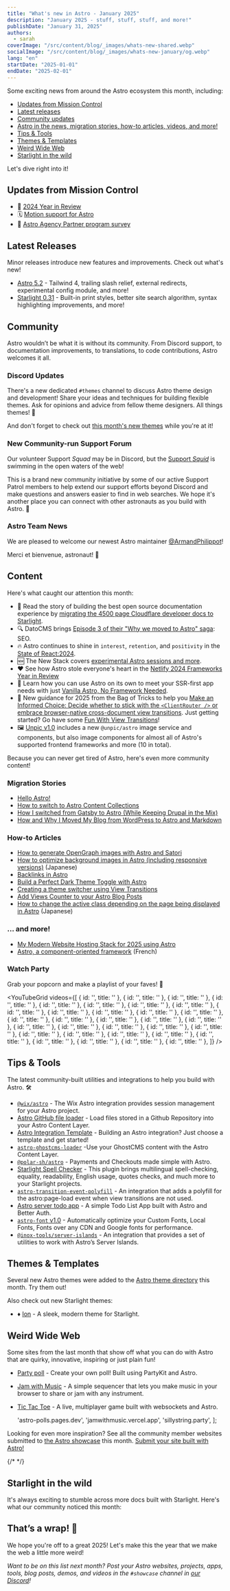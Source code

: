 ```yaml
---
title: "What's new in Astro - January 2025"
description: "January 2025 - stuff, stuff, stuff, and more!"
publishDate: "January 31, 2025"
authors:
  - sarah
coverImage: "/src/content/blog/_images/whats-new-shared.webp"
socialImage: "/src/content/blog/_images/whats-new-january/og.webp"
lang: "en"
startDate: "2025-01-01"
endDate: "2025-02-01"
---
```



Some exciting news from around the Astro ecosystem this month, including:

- [Updates from Mission Control](#updates-from-mission-control)
- [Latest releases](#latest-releases)
- [Community updates](#community)
- [Astro in the news, migration stories, how-to articles, videos, and more!](#content)
- [Tips & Tools](#tips--tools)
- [Themes & Templates](#themes--templates)
- [Weird Wide Web](#weird-wide-web)
- [Starlight in the wild](#starlight-in-the-wild)

Let's dive right into it!

## Updates from Mission Control 

- 🚀 [2024 Year in Review](/blog/year-in-review-2024/)
- 🗓 [Motion support for Astro](https://motion.dev/docs/css#astro)
- 🤝 [Astro Agency Partner program survey](https://forms.gle/MBXf9oHyFzr53ZKaA)

## Latest Releases

Minor releases introduce new features and improvements. Check out what's new!

- [Astro 5.2](https://github.com/withastro/astro/blob/refs/heads/main/packages/astro/CHANGELOG.md#520) - Tailwind 4, trailing slash relief, external redirects, experimental config module, and more!
- [Starlight 0.31](https://github.com/withastro/starlight/blob/main/packages/starlight/CHANGELOG.md#0310) - Built-in print styles, better site search algorithm, syntax highlighting improvements, and more!
 
## Community

Astro wouldn’t be what it is without its community. From Discord support, to documentation improvements, to translations, to code contributions, Astro welcomes it all.

### Discord Updates

There's a new dedicated `#themes` channel to discuss Astro theme design and development! Share your ideas and techniques for building flexible themes. Ask for opinions and advice from fellow theme designers. All things themes! 🎨

And don't forget to check out [this month's new themes](#themes--templates) while you're at it!

### New Community-run Support Forum

Our volunteer Support *Squad* may be in Discord, but the [Support *Squid*](https://get.supportsquid.ink/) is swimming in the open waters of the web!

This is a brand new community initiative by some of our active Support Patrol members to help extend our support efforts beyond Discord and make questions and answers easier to find in web searches. We hope it's another place you can connect with other astronauts as you build with Astro. 🦑

### Astro Team News

We are pleased to welcome our newest Astro maintainer [@ArmandPhilippot](https://astro.badg.es/contributor/ArmandPhilippot/)!

Merci et bienvenue, astronaut! 🫡 

## Content

Here's what caught our attention this month: 
- 🌟 Read the story of building the best open source documentation experience by [migrating the 4500 page Cloudflare developer docs to Starlight](https://blog.cloudflare.com/open-source-all-the-way-down-upgrading-our-developer-documentation/).
- 🔍 DatoCMS brings [Episode 3 of their "Why we moved to Astro" saga](https://www.datocms.com/blog/astro-seo-and-datocms): SEO.
- 🔥 Astro continues to shine in `interest`, `retention`, and `positivity` in the [State of React:2024](https://state-of-react-2024.onrender.com/en-US/libraries/back-end-infrastructure/).
- 🆕 The New Stack covers [experimental Astro sessions and more](https://thenewstack.io/new-astro-releases-incorporates-sessions-new-astro-actions-tools/).
- ❤ See how Astro stole everyone's heart in the [Netlify 2024 Frameworks Year in Review](https://www.netlify.com/blog/2024-frameworks-year-in-review/)
- 🍦 Learn how you can use Astro on its own to meet your SSR-first app needs with just [Vanilla Astro, No Framework Needed](https://www.telerik.com/blogs/vanilla-astro-no-framework-needed).
- 👜 New guidance for 2025 from the Bag of Tricks to help you [Make an Informed Choice: Decide whether to stick with the `<ClientRouter />` or embrace browser-native cross-document view transitions](https://events-3bg.pages.dev/jotter/astro-view-transitions/). Just getting started? Go have some [Fun With View Transitions](https://vtbag.dev/fwvt/welcome/)!
- 🖼 [Unpic v1.0](https://unpic.pics/blog/unpic-1/) includes a new `@unpic/astro` image service and components, but also image components for almost all of Astro's supported frontend frameworks and more (10 in total).

Because you can never get tired of Astro, here's even more community content!

### Migration Stories
- [Hello Astro!](https://thamas.hu/astro-hello)
- [How to switch to Astro Content Collections](https://cassidoo.co/post/collections-switch/)
- [How I switched from Gatsby to Astro (While Keeping Drupal in the Mix)](https://albert.skibinski.nl/en/blog/how-i-switched-gatsby-astro-while-keeping-drupal-mix/)
- [How and Why I Moved My Blog from WordPress to Astro and Markdown](https://levelup.gitconnected.com/how-and-why-i-moved-my-blog-from-wordpress-to-astro-and-markdown-3549672d5a86)

### How-to Articles
- [How to generate OpenGraph images with Astro and Satori](https://skyfall.dev/posts/astro-og-with-satori)
- [How to optimize background images in Astro (including responsive versions)](https://webtech-media.jp/article/astro-background-image-optimization) (Japanese)
- [Backlinks in Astro](https://codemacabre.com/notes/backlinks-in-astro/)
- [Build a Perfect Dark Theme Toggle with Astro](https://spilled.online/posts/astro-dark-theme-toggle/)
- [Creating a theme switcher using View Transitions](https://iankduffy.com/articles/creating-a-theme-switcher-using-view-transition/)
- [Add Views Counter to your Astro Blog Posts](https://elazizi.com/posts/add-views-counter-to-your-astro-blog-posts/)
- [How to change the active class depending on the page being displayed in Astro](https://webtech-media.jp/article/astro-pathname-based-active-class) (Japanese)

### ... and more!
- [My Modern Website Hosting Stack for 2025 using Astro](https://www.rhelmer.org/blog/how-i-am-running-sites-in-2025/)
- [Astro, a component-oriented framework](https://www.lbke.fr/ressources/structure-des-composants-astrojs) (French)

### Watch Party

Grab your popcorn and make a playlist of your faves! 🍿

<YouTubeGrid
  videos={[
    { id: '', title: '' },
    { id: '', title: '' },
    { id: '', title: '' },
    { id: '', title: '' },
    { id: '', title: '' },
    { id: '', title: '' },
    { id: '', title: '' },
    { id: '', title: '' },
    { id: '', title: '' },
    { id: '', title: '' },
    { id: '', title: '' },
    { id: '', title: '' },
    { id: '', title: '' },
    { id: '', title: '' },
    { id: '', title: '' },
    { id: '', title: '' },
    { id: '', title: '' },
    { id: '', title: '' },
    { id: '', title: '' },
    { id: '', title: '' },
    { id: '', title: '' },
    { id: '', title: '' },
    { id: '', title: '' },
    { id: '', title: '' },
    { id: '', title: '' },
    { id: '', title: '' },
    { id: '', title: '' },
    { id: '', title: '' },
    { id: '', title: '' },
    { id: '', title: '' },
    { id: '', title: '' },
    { id: '', title: '' },
  ]}
/> 

## Tips & Tools

The latest community-built utilities and integrations to help you build with Astro. 🛠

- [`@wix/astro`](https://www.npmjs.com/package/@wix/astro) - The Wix Astro integration provides session management for your Astro project.
- [Astro GitHub file loader](https://github.com/gingerchew/astro-github-file-loader) - Load files stored in a Github Repository into your Astro Content Layer.
- [Astro Integration Template](https://astro-integration-template.netlify.app/get-started/pick-a-template/) - Building an Astro integration? Just choose a template and get started!
- [`astro-ghostcms-loader`](https://github.com/MatthiesenXYZ/ghostcms-loader) -Use your GhostCMS content with the Astro Content Layer.
- [`@polar-sh/astro`](https://github.com/polarsource/polar-adapters/tree/main/packages/polar-astro) - Payments and Checkouts made simple with Astro.
- [Starlight Spell Checker](https://starlight-spell-checker.trueberryless.org/) - This plugin brings multilingual spell-checking, equality, readability, English usage, quotes checks, and much more to your Starlight projects.
- [`astro-transition-event-polyfill`](https://github.com/louisescher/astro-transition-event-polyfill) - An integration that adds a polyfill for the astro:page-load event when view transitions are not used.
- [Astro server todo app](https://github.com/devgauravjatt/astro5-server-todo-app) - A simple Todo List App built with Astro and Better Auth.
- [`astro-font` v1.0](https://github.com/rishi-raj-jain/astro-font) - Automatically optimize your Custom Fonts, Local Fonts, Fonts over any CDN and Google fonts for performance.
- [`@inox-tools/server-islands`](https://inox-tools.fryuni.dev/server-islands) - An integration that provides a set of utilities to work with Astro’s Server Islands.

## Themes & Templates

Several new Astro themes were added to the [Astro theme directory](https://astro.build/themes/) this month. Try them out!

<ThemeGrid date={frontmatter.startDate} />

Also check out new Starlight themes:

- ♦ [Ion](https://louisescher.github.io/starlight-ion-theme/) - A sleek, modern theme for Starlight.

## Weird Wide Web

Some sites from the last month that show off what you can do with Astro that are quirky, innovative, inspiring or just plain fun!

- [Party poll](https://astro-polls.pages.dev/) - Create your own poll! Built using PartyKit and Astro.
- [Jam with Music](https://jamwithmusic.vercel.app/) - A simple sequencer that lets you make music in your browser to share or jam with any instrument.
- [Tic Tac Toe](https://github.com/lilnasy/tic-tac-toe) - A live, multiplayer game built with websockets and Astro.

  'astro-polls.pages.dev',
  'jamwithmusic.vercel.app',
  'sillystring.party',
]; 

<ShowcaseGridById ids={monthlySites} />

Looking for even more inspiration? See all the community member websites submitted to [the Astro showcase](https://astro.build/showcase/) this month. [Submit your site built with Astro!](https://astro.build/showcase/submit/)

<MonthlyShowcaseGrid startDate={frontmatter.startDate} endDate={frontmatter.endDate} exclude={monthlySites} /> 

{/* <MonthlyShowcaseGrid startDate={frontmatter.startDate} endDate={frontmatter.endDate} /> */}

## Starlight in the wild

It's always exciting to stumble across more docs built with Starlight. Here's what our community noticed this month:

<MonthlyShowcaseGrid starlight startDate={frontmatter.startDate} endDate={frontmatter.endDate} />

## That’s a wrap! 👋

We hope you're off to a great 2025! Let's make this the year that we make the web a little more weird!

*Want to be on this list next month? Post your Astro websites, projects, apps, tools, blog posts, demos, and videos in the `#showcase` channel in [our Discord](https://astro.build/chat)!*